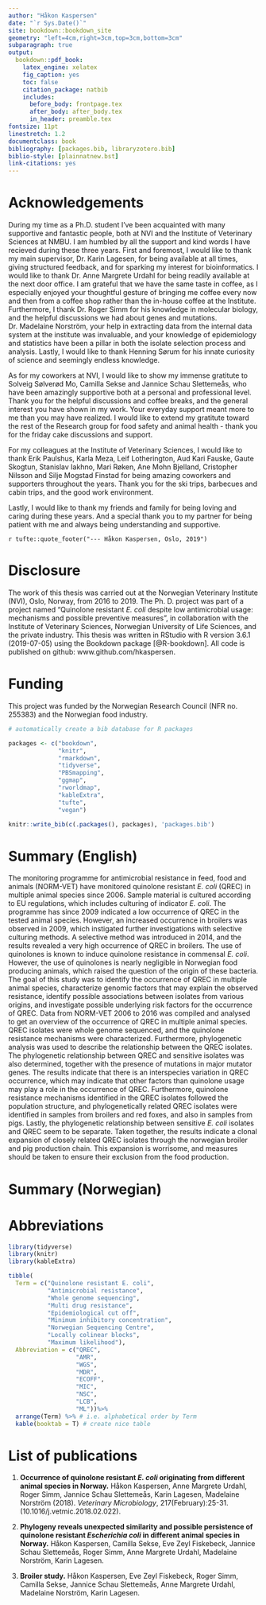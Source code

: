 ```yaml
--- 
author: "Håkon Kaspersen"
date: "`r Sys.Date()`"
site: bookdown::bookdown_site
geometry: "left=4cm,right=3cm,top=3cm,bottom=3cm"
subparagraph: true
output:
  bookdown::pdf_book:
    latex_engine: xelatex
    fig_caption: yes
    toc: false
    citation_package: natbib
    includes:
      before_body: frontpage.tex
      after_body: after_body.tex
      in_header: preamble.tex
fontsize: 11pt
linestretch: 1.2
documentclass: book
bibliography: [packages.bib, libraryzotero.bib]
biblio-style: [plainnatnew.bst]
link-citations: yes
---
```

\pagestyle{empty}
# Acknowledgements {-}
During my time as a Ph.D. student I've been acquainted with many supportive and fantastic people, both at NVI and the Institute of Veterinary Sciences at NMBU. I am humbled by all the support and kind words I have recieved during these three years. First and foremost, I would like to thank my main supervisor, Dr. Karin Lagesen, for being available at all times, giving structured feedback, and for sparking my interest for bioinformatics. I would like to thank Dr. Anne Margrete Urdahl for being readily available at the next door office. I am grateful that we have the same taste in coffee, as I especially enjoyed your thoughtful gesture of bringing me coffee every now and then from a coffee shop rather than the in-house coffee at the Institute. Furthermore, I thank Dr. Roger Simm for his knowledge in molecular biology, and the helpful discussions we had about genes and mutations. Dr. Madelaine Norström, your help in extracting data from the internal data system at the institute was invaluable, and your knowledge of epidemiology and statistics have been a pillar in both the isolate selection process and analysis. Lastly, I would like to thank Henning Sørum for his innate curiosity of science and seemingly endless knowledge. 

As for my coworkers at NVI, I would like to show my immense gratitute to Solveig Sølverød Mo, Camilla Sekse and Jannice Schau Slettemeås, who have been amazingly supportive both at a personal and professional level. Thank you for the helpful discussions and coffee breaks, and the general interest you have shown in my work. Your everyday support meant more to me than you may have realized. I would like to extend my gratitute toward the rest of the Research group for food safety and animal health - thank you for the friday cake discussions and support.

For my colleagues at the Institute of Veterinary Sciences, I would like to thank Erik Paulshus, Karla Meza, Leif Lotherington, Aud Kari Fauske, Gaute Skogtun, Stanislav Iakhno, Mari Røken, Ane Mohn Bjelland, Cristopher Nilsson and Silje Mogstad Finstad for being amazing coworkers and supporters throughout the years. Thank you for the ski trips, barbecues and cabin trips, and the good work environment.

Lastly, I would like to thank my friends and family for being loving and caring during these years. And a special thank you to my partner for being patient with me and always being understanding and supportive.

`r tufte::quote_footer("--- Håkon Kaspersen, Oslo, 2019")`

# Disclosure {-}
The work of this thesis was carried out at the Norwegian Veterinary Institute (NVI), Oslo, Norway, from 2016 to 2019. The Ph. D. project was part of a project named "Quinolone resistant *E. coli* despite low antimicrobial usage: mechanisms and possible preventive measures", in collaboration with the Institute of Veterinary Sciences, Norwegian University of Life Sciences, and the private industry.
This thesis was written in RStudio with R version 3.6.1 (2019-07-05) using the Bookdown package [@R-bookdown]. All code is published on github: www.github.com/hkaspersen.

# Funding {-}
This project was funded by the Norwegian Research Council (NFR no. 255383) and the Norwegian food industry.

\tableofcontents

\mainmatter
\pagestyle{fancy}
```r
# automatically create a bib database for R packages

packages <- c("bookdown",
              "knitr",
              "rmarkdown",
              "tidyverse",
              "PBSmapping",
              "ggmap",
              "rworldmap",
              "kableExtra",
              "tufte",
              "vegan")

knitr::write_bib(c(.packages(), packages), 'packages.bib')
```

# Summary (English)
The monitoring programme for antimicrobial resistance in feed, food and animals (NORM-VET) have monitored quinolone resistant _E. coli_ (QREC) in multiple animal species since 2006. Sample material is cultured according to EU regulations, which includes culturing of indicator _E. coli_. The programme has since 2009 indicated a low occurrence of QREC in the tested animal species. However, an increased occurrence in broilers was observed in 2009, which instigated further investigations with selective culturing methods. A selective method was introduced in 2014, and the results revealed a very high occurrence of QREC in broilers. The use of quinolones is known to induce quinolone resistance in commensal _E. coli_. However, the use of quinolones is nearly negligible in Norwegian food producing animals, which raised the question of the origin of these bacteria. The goal of this study was to identify the occurrence of QREC in multiple animal species, characterize genomic factors that may explain the observed resistance, identify possible associations between isolates from various origins, and investigate possible underlying risk factors for the occurrence of QREC. Data from NORM-VET 2006 to 2016 was compiled and analysed to get an overview of the occurrence of QREC in multiple animal species. QREC isolates were whole genome sequenced, and the quinolone resistance mechanisms were characterized. Furthermore, phylogenetic analysis was used to describe the relationship between the QREC isolates. The phylogenetic relationship between QREC and sensitive isolates was also determined, together with the presence of mutations in major mutator genes. The results indicate that there is an interspecies variation in QREC occurrence, which may indicate that other factors than quinolone usage may play a role in the occurrence of QREC. Furthermore, quinolone resistance mechanisms identified in the QREC isolates followed the population structure, and phylogenetically related QREC isolates were identified in samples from broilers and red foxes, and also in samples from pigs. Lastly, the phylogenetic relationship between sensitive _E. coli_ isolates and QREC seem to be separate. Taken together, the results indicate a clonal expansion of closely related QREC isolates through the norwegian broiler and pig production chain. This expansion is worrisome, and measures should be taken to ensure their exclusion from the food production. 

# Summary (Norwegian)

# Abbreviations

```r
library(tidyverse)
library(knitr)
library(kableExtra)

tibble(
  Term = c("Quinolone resistant E. coli",
           "Antimicrobial resistance",
           "Whole genome sequencing",
           "Multi drug resistance",
           "Epidemiological cut off",
           "Minimum inhibitory concentration",
           "Norwegian Sequencing Centre",
           "Locally colinear blocks",
           "Maximum likelihood"),
  Abbreviation = c("QREC",
                   "AMR",
                   "WGS",
                   "MDR",
                   "ECOFF",
                   "MIC",
                   "NSC",
                   "LCB",
                   "ML"))%>%
  arrange(Term) %>% # i.e. alphabetical order by Term
  kable(booktab = T) # create nice table
```

# List of publications

1. **Occurrence of quinolone resistant _E. coli_ originating from different animal species in Norway.**
Håkon Kaspersen, Anne Margrete Urdahl, Roger Simm, Jannice Schau Slettemeås, Karin Lagesen, Madelaine Norström (2018). _Veterinary Microbiology_, 217(February):25-31. (10.1016/j.vetmic.2018.02.022).

2. **Phylogeny reveals unexpected similarity and possible persistence of quinolone resistant _Escherichia coli_ in different animal species in Norway.**
Håkon Kaspersen, Camilla Sekse, Eve Zeyl Fiskebeck, Jannice Schau Slettemeås, Roger Simm, Anne Margrete Urdahl, Madelaine Norström, Karin Lagesen.

3. **Broiler study.**
Håkon Kaspersen, Eve Zeyl Fiskebeck, Roger Simm, Camilla Sekse, Jannice Schau Slettemeås, Anne Margrete Urdahl, Madelaine Norström, Karin Lagesen.
